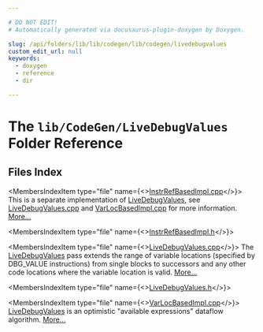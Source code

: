 ```yaml
---

# DO NOT EDIT!
# Automatically generated via docusaurus-plugin-doxygen by Doxygen.

slug: /api/folders/lib/lib/codegen/lib/codegen/livedebugvalues
custom_edit_url: null
keywords:
  - doxygen
  - reference
  - dir

---
```





# The `lib/CodeGen/LiveDebugValues` Folder Reference

<DoxygenPage pluginConfig={pluginConfig}>



## Files Index

<MembersIndex>

<MembersIndexItem
  type="file"
  name={<><a href="/docs/api/files/lib/lib/codegen/lib/codegen/livedebugvalues/instrrefbasedimpl-cpp">InstrRefBasedImpl.cpp</a></>}>
This is a separate implementation of <a href="/docs/api/namespaces/livedebugvalues">LiveDebugValues</a>, see <a href="/docs/api/files/lib/lib/codegen/lib/codegen/livedebugvalues/livedebugvalues-cpp">LiveDebugValues.cpp</a> and <a href="/docs/api/files/lib/lib/codegen/lib/codegen/livedebugvalues/varlocbasedimpl-cpp">VarLocBasedImpl.cpp</a> for more information. <a href="/docs/api/files/lib/lib/codegen/lib/codegen/livedebugvalues/instrrefbasedimpl-cpp/#details">More...</a>
</MembersIndexItem>

<MembersIndexItem
  type="file"
  name={<><a href="/docs/api/files/lib/lib/codegen/lib/codegen/livedebugvalues/instrrefbasedimpl-h">InstrRefBasedImpl.h</a></>}>
</MembersIndexItem>

<MembersIndexItem
  type="file"
  name={<><a href="/docs/api/files/lib/lib/codegen/lib/codegen/livedebugvalues/livedebugvalues-cpp">LiveDebugValues.cpp</a></>}>
The <a href="/docs/api/namespaces/livedebugvalues">LiveDebugValues</a> pass extends the range of variable locations (specified by DBG&#95;VALUE instructions) from single blocks to successors and any other code locations where the variable location is valid. <a href="/docs/api/files/lib/lib/codegen/lib/codegen/livedebugvalues/livedebugvalues-cpp/#details">More...</a>
</MembersIndexItem>

<MembersIndexItem
  type="file"
  name={<><a href="/docs/api/files/lib/lib/codegen/lib/codegen/livedebugvalues/livedebugvalues-h">LiveDebugValues.h</a></>}>
</MembersIndexItem>

<MembersIndexItem
  type="file"
  name={<><a href="/docs/api/files/lib/lib/codegen/lib/codegen/livedebugvalues/varlocbasedimpl-cpp">VarLocBasedImpl.cpp</a></>}>
<a href="/docs/api/namespaces/livedebugvalues">LiveDebugValues</a> is an optimistic &quot;available expressions&quot; dataflow algorithm. <a href="/docs/api/files/lib/lib/codegen/lib/codegen/livedebugvalues/varlocbasedimpl-cpp/#details">More...</a>
</MembersIndexItem>

</MembersIndex>


</DoxygenPage>
